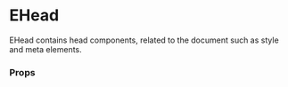 

<Meta title="Email Design System/Components/eHead" />

# EHead

EHead contains head components, related to the document such as style and meta elements.

### Props

<ArgsTable of={EHead} />
